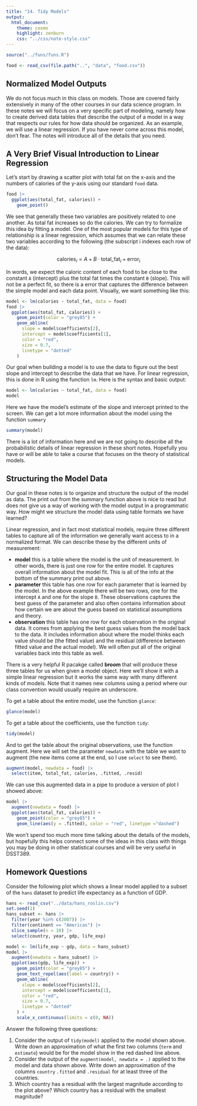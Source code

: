 ```yaml
---
title: "14. Tidy Models"
output:
  html_document:
    theme: cosmo
    highlight: zenburn
    css: "../css/note-style.css"
---
```


```r
source("../funs/funs.R")

food <- read_csv(file.path("..", "data", "food.csv"))
```

## Normalized Model Outputs

We do not focus much in this class on models. Those are covered fairly 
extensively in many of the other courses in our data science program. In these
notes we will focus on a very specific part of modeling, namely how to create
derived data tables that describe the output of a model in a way that respects
our rules for how data should be organized. As an example, we will use a 
linear regression. If you have never come across this model, don't fear. The
notes will introduce all of the details that you need.

## A Very Brief Visual Introduction to Linear Regression

Let's start by drawing a scatter plot with total fat on the x-axis and the 
numbers of calories of the y-axis using our standard `food` data.

```r
food |>
  ggplot(aes(total_fat, calories)) +
    geom_point()
```

We see that generally these two variables are positively related to one another.
As total fat increases so do the calories. We can try to formalize this idea 
by fitting a model. One of the most popular models for this type of relationship
is a linear  regression, which assumes that we can relate these two variables
according to the following (the subscript i indexes each row of the data):

$$ \text{calories}_i = A + B \cdot \text{total_fat}_i + \text{error}_i $$

In words, we expect the caloric content of each food to be close to the constant
`A` (intercept) plus the total fat times the constant `B` (slope). This will
not be a perfect fit, so there is a error that captures the difference
between the simple model and each data point. Visually, we want something like
this:

```r
model <- lm(calories ~ total_fat, data = food)
food |>
  ggplot(aes(total_fat, calories)) +
    geom_point(color = "grey85") +
    geom_abline(
      slope = model$coefficients[2],
      intercept = model$coefficients[1],
      color = "red",
      size = 0.7,
      linetype = "dotted"
    )
```

Our goal when building a model is to use the data to figure out the best slope
and intercept to describe the data that we have. For linear regression, this is
done in R using the function `lm`. Here is the syntax and basic output:

```r
model <- lm(calories ~ total_fat, data = food)
model
```

Here we have the model's estimate of the slope and intercept printed to the
screen. We can get a lot more information about the model using the function
`summary`

```r
summary(model)
```

There is a lot of information here and we are not going to describe all the 
probabilistic details of linear regression in these short notes. Hopefully you
have or will be able to take a course that focuses on the theory of statistical
models.

## Structuring the Model Data

Our goal in these notes is to organize and structure the output of the model as
data. The print out from the summary function above is nice to read but does
not give us a way of working with the model output in a programmatic way. How
might we structure the model data using table formats we have learned?

Linear regression, and in fact most statistical models, require three different
tables to capture all of the information we generally want access to in a 
normalized format. We can describe these by the different units of measurement:

- **model** this is a table where the model is the unit of measurement. In other
words, there is just one row for the entire model. It captures overall
information about the model fit. This is all of the info at the bottom of the
summary print out above.
- **parameter** this table has one row for each parameter that is learned by
the model. In the above example there will be two rows, one for the intercept
`A` and one for the slope `B`. These observations captures the best
guess of the parameter and also often contains information about how certain
we are about the guess based on statistical assumptions and theory.
- **observation** this table has one row for each observation in the original
data. It comes from applying the best guess values from the model back to the
data. It includes information about where the model thinks each value should
be (the fitted value) and the residual (difference between fitted value and the
actual model). We will often put all of the original variables back into this
table as well.

There is a very helpful R pacakge called **broom** that will produce these
three tables for us when given a model object. Here we'll show it with a 
simple linear regression but it works the same way with many different kinds
of models. Note that it names new columns using a period where our class 
convention would usually require an underscore.

To get a table about the entire model, use the function `glance`: 

```r
glance(model)
```

To get a table about the coefficients, use the function `tidy`:

```r
tidy(model)
```

And to get the table about the original observations, use the function 
augment. Here we will set the parameter `newdata` with the table we want
to augment (the new items come at the end, so I use `select` to see them).

```r
augment(model, newdata = food) |>
  select(item, total_fat, calories, .fitted, .resid)
```

We can use this augmented data in a pipe to produce a version of plot I showed
above:

```r
model |>
  augment(newdata = food) |>
  ggplot(aes(total_fat, calories)) +
    geom_point(color = "grey85") +
    geom_line(aes(y = .fitted), color = "red", linetype ="dashed")
```

We won't spend too much more time talking about the details of the models, but
hopefully this helps connect some of the ideas in this class with things you
may be doing in other statistical courses and will be very useful in DSST389.


## Homework Questions

Consider the following plot which shows a linear model applied to a subset of
the `hans` dataset to predict life expectancy as a function of GDP.

```r
hans <- read_csv("../data/hans_roslin.csv") 
set.seed(1)
hans_subset <- hans |>
  filter(year %in% c(2007)) |>
  filter(continent == "Americas") |>
  slice_sample(n = 10) |>
  select(country, year, gdp, life_exp)

model <- lm(life_exp ~ gdp, data = hans_subset)
model |>
  augment(newdata = hans_subset) |>
  ggplot(aes(gdp, life_exp)) +
    geom_point(color = "grey85") +
    geom_text_repel(aes(label = country)) +
    geom_abline(
      slope = model$coefficients[2],
      intercept = model$coefficients[1],
      color = "red",
      size = 0.7,
      linetype = "dotted"
    ) +
    scale_x_continuous(limits = c(0, NA))
```

Answer the following three questions:

1. Consider the output of `tidy(model)` applied to the model shown above. Write
down an approximation of what the first two columns (`term` and `estimate`)
would be for the model show in the red dashed line above.
2. Consider the output of the `augment(model, newdata = .)` applied to the
model and data shown above. Write down an approximation of the columns `country`
`.fitted` and `.residual` for at least three of the countries.
3. Which country has a residual with the largest magnitude according to the plot
above? Which country has a residual with the smallest magnitude?
